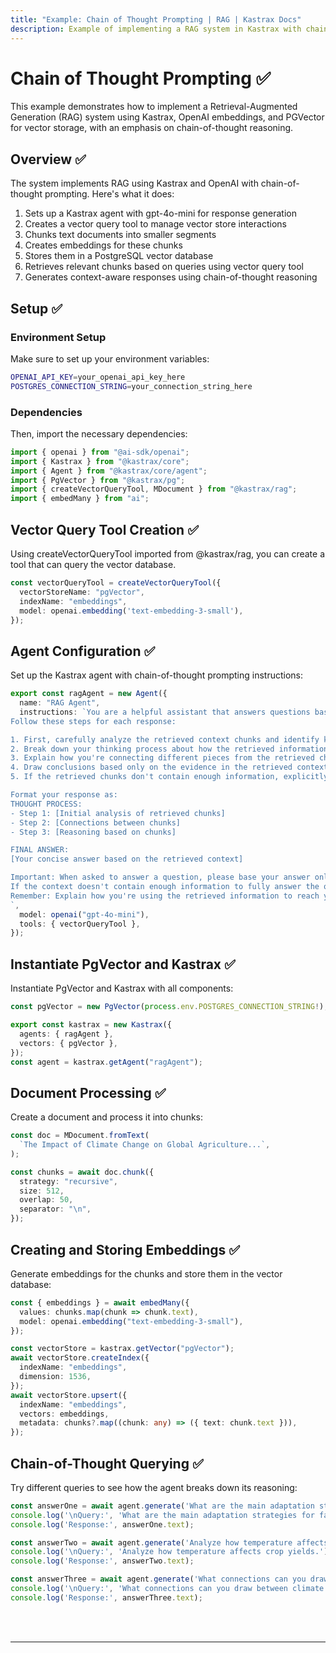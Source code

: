 ```yaml
---
title: "Example: Chain of Thought Prompting | RAG | Kastrax Docs"
description: Example of implementing a RAG system in Kastrax with chain-of-thought reasoning using OpenAI and PGVector.
---
```



# Chain of Thought Prompting ✅

This example demonstrates how to implement a Retrieval-Augmented Generation (RAG) system using Kastrax, OpenAI embeddings, and PGVector for vector storage, with an emphasis on chain-of-thought reasoning.

## Overview ✅

The system implements RAG using Kastrax and OpenAI with chain-of-thought prompting. Here's what it does:

1. Sets up a Kastrax agent with gpt-4o-mini for response generation
2. Creates a vector query tool to manage vector store interactions
3. Chunks text documents into smaller segments
4. Creates embeddings for these chunks
5. Stores them in a PostgreSQL vector database
6. Retrieves relevant chunks based on queries using vector query tool
7. Generates context-aware responses using chain-of-thought reasoning

## Setup ✅

### Environment Setup

Make sure to set up your environment variables:

```bash filename=".env"
OPENAI_API_KEY=your_openai_api_key_here
POSTGRES_CONNECTION_STRING=your_connection_string_here
```

### Dependencies

Then, import the necessary dependencies:

```typescript copy showLineNumbers filename="index.ts"
import { openai } from "@ai-sdk/openai";
import { Kastrax } from "@kastrax/core";
import { Agent } from "@kastrax/core/agent";
import { PgVector } from "@kastrax/pg";
import { createVectorQueryTool, MDocument } from "@kastrax/rag";
import { embedMany } from "ai";
```

## Vector Query Tool Creation ✅

Using createVectorQueryTool imported from @kastrax/rag, you can create a tool that can query the vector database.

```typescript copy showLineNumbers{8} filename="index.ts"
const vectorQueryTool = createVectorQueryTool({
  vectorStoreName: "pgVector",
  indexName: "embeddings",
  model: openai.embedding('text-embedding-3-small'),
});
```

## Agent Configuration ✅

Set up the Kastrax agent with chain-of-thought prompting instructions:

```typescript copy showLineNumbers{14} filename="index.ts"
export const ragAgent = new Agent({
  name: "RAG Agent",
  instructions: `You are a helpful assistant that answers questions based on the provided context.
Follow these steps for each response:

1. First, carefully analyze the retrieved context chunks and identify key information.
2. Break down your thinking process about how the retrieved information relates to the query.
3. Explain how you're connecting different pieces from the retrieved chunks.
4. Draw conclusions based only on the evidence in the retrieved context.
5. If the retrieved chunks don't contain enough information, explicitly state what's missing.

Format your response as:
THOUGHT PROCESS:
- Step 1: [Initial analysis of retrieved chunks]
- Step 2: [Connections between chunks]
- Step 3: [Reasoning based on chunks]

FINAL ANSWER:
[Your concise answer based on the retrieved context]

Important: When asked to answer a question, please base your answer only on the context provided in the tool. 
If the context doesn't contain enough information to fully answer the question, please state that explicitly.
Remember: Explain how you're using the retrieved information to reach your conclusions.
`,
  model: openai("gpt-4o-mini"),
  tools: { vectorQueryTool },
});
```

## Instantiate PgVector and Kastrax ✅

Instantiate PgVector and Kastrax with all components:

```typescript copy showLineNumbers{36} filename="index.ts"
const pgVector = new PgVector(process.env.POSTGRES_CONNECTION_STRING!);

export const kastrax = new Kastrax({
  agents: { ragAgent },
  vectors: { pgVector },
});
const agent = kastrax.getAgent("ragAgent");
```

## Document Processing ✅

Create a document and process it into chunks:

```typescript copy showLineNumbers{44} filename="index.ts"
const doc = MDocument.fromText(
  `The Impact of Climate Change on Global Agriculture...`,
);

const chunks = await doc.chunk({
  strategy: "recursive",
  size: 512,
  overlap: 50,
  separator: "\n",
});
```

## Creating and Storing Embeddings ✅

Generate embeddings for the chunks and store them in the vector database:

```typescript copy showLineNumbers{55} filename="index.ts"
const { embeddings } = await embedMany({
  values: chunks.map(chunk => chunk.text),
  model: openai.embedding("text-embedding-3-small"),
});

const vectorStore = kastrax.getVector("pgVector");
await vectorStore.createIndex({
  indexName: "embeddings",
  dimension: 1536,
});
await vectorStore.upsert({
  indexName: "embeddings",
  vectors: embeddings,
  metadata: chunks?.map((chunk: any) => ({ text: chunk.text })),
});
```

## Chain-of-Thought Querying ✅

Try different queries to see how the agent breaks down its reasoning:

```typescript copy showLineNumbers{83} filename="index.ts"
const answerOne = await agent.generate('What are the main adaptation strategies for farmers?');
console.log('\nQuery:', 'What are the main adaptation strategies for farmers?');
console.log('Response:', answerOne.text);

const answerTwo = await agent.generate('Analyze how temperature affects crop yields.');
console.log('\nQuery:', 'Analyze how temperature affects crop yields.');
console.log('Response:', answerTwo.text);

const answerThree = await agent.generate('What connections can you draw between climate change and food security?');
console.log('\nQuery:', 'What connections can you draw between climate change and food security?');
console.log('Response:', answerThree.text);
```

<br />
<br />
<hr className="dark:border-[#404040] border-gray-300" />
<br />
<br />
<GithubLink
  link={
    "https://github.com/kastrax-ai/kastrax/blob/main/examples/basics/rag/cot-rag"
  }
/>
